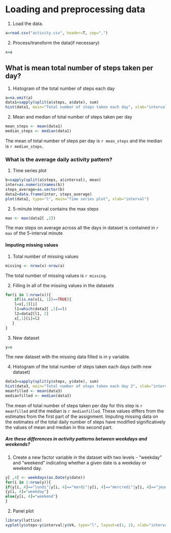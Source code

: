 # Loading and preprocessing data

1. Load the data.

```r
a=read.csv("activity.csv", header=T, sep=",")
```

2. Process/transform the data(if necessary)

```r
x=a
```

## What is mean total number of steps taken per day?

1. Histogram of the total number of steps each day

```r
a=na.omit(a)
data1=sapply(split(a$steps, a$date), sum)
hist(data1, main="Total number of steps taken each day", xlab="interval")
```

2. Mean and median of total number of steps taken per day

```r
mean_steps <- mean(data1)  
median_steps <- median(data1)
```

The mean of total number of steps per day is `r mean_steps` and the median is `r median_steps`.

### What is the average daily activity pattern?

1. Time series plot

```r
b=sapply(split(a$steps, a$interval), mean)
inter=as.numeric(names(b))
steps_average=as.vector(b)
data2=data.frame(inter, steps_average)
plot(data2, type="l", main="Time series plot", xlab="interval")
```

2. 5-minute interval contains the max steps

```r
max <- max(data2[ ,2])

```

The max steps on average across all the days in dataset is contained in `r max` of the          5-interval minute

#### Imputing missing values

1. Total number of missing values

```r
missing <- nrow(x)-nrow(a)
```

The total number of missing values is `r missing`.

2. Filling in all of the missing values in the datasets

```r
for(i in 1:nrow(x)){
    if(is.na(x[i, 1])==TRUE){
    l=x[,3][i]
    l1=which(data2[ ,1]==l)
    l2=data2[l1, 2]
    x[,1][i]=l2     
   }
}
```

3. New dataset

```r
y=x
```

The new dataset with the missing data filled is in y variable.

4. Histogram of the total number of steps taken each days (with new dataset)

```r
data3=sapply(split(y$steps, y$date), sum)
hist(data3, main="Total number of steps taken each day 2", xlab="interval")
meanfilled <- mean(data3)   
medianfilled <- median(data3)
```

The mean of total number of steps taken per day for this step is `r meanfilled` and the median is `r medianfilled`.
These values differs from the estimates from the first part of the assignment.
Imputing missing data on the estimates of the total daily number of steps have modified significatively the values of mean and median in this second part.

##### Are these differences in activity patterns between weekdays and weekends?

1. Create a new factor variable in the dataset with two levels - "weekday" and "weekend" indicating whether a given date is a weekday or weekend day.


```r
y[ ,4] <- weekdays(as.Date(y$date))
for(i in 1:nrow(y)){
if(y[i, 4]=="lundi"|y[i, 4]=="mardi"|y[i, 4]=="mercredi"|y[i, 4]=="jeudi"|y[i, 4]=="vendredi")        
{y[i, 4]="weekday"}
else{y[i, 4]="weekend"}
}
```

2. Panel plot

```r
library(lattice)
xyplot(y$steps~y$interval|y$V4, type="l", layout=c(1, 2), xlab="interval",ylab="average_steps", main="Panel plot")
```


